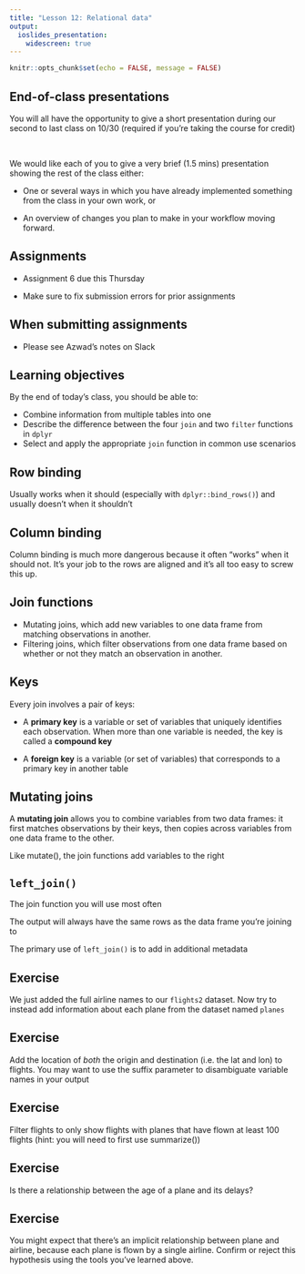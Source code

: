 ```yaml
---
title: "Lesson 12: Relational data"
output:
  ioslides_presentation:
    widescreen: true
---
```


```r
knitr::opts_chunk$set(echo = FALSE, message = FALSE)

```

## End-of-class presentations

You will all have the opportunity to give a short presentation during our second to last class on 10/30 (required if you're taking the course for credit)

<br>

We would like each of you to give a very brief (1.5 mins) presentation showing the rest of the class either:

-   One or several ways in which you have already implemented something from the class in your own work, or

-   An overview of changes you plan to make in your workflow moving forward.

## Assignments

-   Assignment 6 due this Thursday

-   Make sure to fix submission errors for prior assignments

## When submitting assignments

-   Please see Azwad's notes on Slack

## Learning objectives

By the end of today's class, you should be able to:

-   Combine information from multiple tables into one
-   Describe the difference between the four `join` and two `filter` functions in `dplyr`
-   Select and apply the appropriate `join` function in common use scenarios

## Row binding

Usually works when it should (especially with `dplyr::bind_rows()`) and usually doesn’t when it shouldn’t

## Column binding

Column binding is much more dangerous because it often “works” when it should not. It’s your job to the rows are aligned and it’s all too easy to screw this up.

## Join functions

-   Mutating joins, which add new variables to one data frame from matching observations in another.
-   Filtering joins, which filter observations from one data frame based on whether or not they match an observation in another.

## Keys

Every join involves a pair of keys:

-   A **primary key** is a variable or set of variables that uniquely identifies each observation. When more than one variable is needed, the key is called a **compound key**

-   A **foreign key** is a variable (or set of variables) that corresponds to a primary key in another table

## Mutating joins

A **mutating join** allows you to combine variables from two data frames: it first matches observations by their keys, then copies across variables from one data frame to the other.

Like mutate(), the join functions add variables to the right

## `left_join()`

The join function you will use most often

The output will always have the same rows as the data frame you’re joining to

The primary use of `left_join()` is to add in additional metadata


## Exercise

We just added the full airline names to our `flights2` dataset. Now try to instead add information about each plane from the dataset named `planes`


## Exercise

Add the location of *both* the origin and destination (i.e. the lat and lon) to flights. You may want to use the suffix parameter to disambiguate variable names in your output



## Exercise

Filter flights to only show flights with planes that have flown at least 100 flights (hint: you will need to first use summarize())


## Exercise

Is there a relationship between the age of a plane and its delays?



## Exercise

You might expect that there’s an implicit relationship between plane and airline, because each plane is flown by a single airline. Confirm or reject this hypothesis using the tools you’ve learned above.
